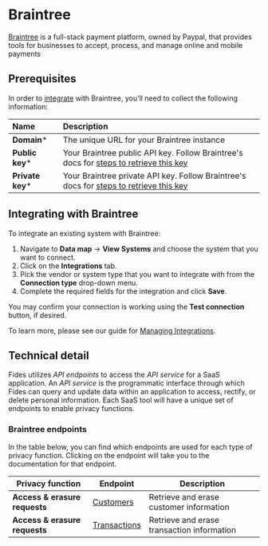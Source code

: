 # Braintree
[Braintree](https://www.braintreepayments.com/) is a full-stack payment platform, owned by Paypal, that provides tools for businesses to accept, process, and manage online and mobile payments

## Prerequisites

In order to [integrate](../) with Braintree, you'll need to collect the following information:

| Name                       | Description                                                                                                                             |
| :------------------------- | :-------------------------------------------------------------------------------------------------------------------------------------- |
| **Domain***                | The unique URL for your Braintree instance |
| **Public key***                 | Your Braintree public API key. Follow Braintree's docs for [steps to retrieve this key](https://developer.paypal.com/braintree/articles/control-panel/important-gateway-credentials#public-key) |
| **Private key***                | Your Braintree private API key. Follow Braintree's docs for [steps to retrieve this key](https://developer.paypal.com/braintree/articles/control-panel/important-gateway-credentials#private-key)  |


## Integrating with Braintree
To integrate an existing system with Braintree:

1. Navigate to **Data map** → **View Systems** and choose the system that you want to connect.
2. Click on the **Integrations** tab.
3. Pick the vendor or system type that you want to integrate with from the **Connection type** drop-down menu.
4. Complete the required fields for the integration and click **Save**. 

You may confirm your connection is working using the **Test connection** button, if desired.

To learn more, please see our guide for [Managing Integrations](/user-guides/integrations/manage-integrations).

## Technical detail 

Fides utilizes _API endpoints_ to access the _API service_ for a SaaS application. An _API service_ is the programmatic interface through which Fides can query and update data within an application to access, rectify, or delete personal information. Each SaaS tool will have a unique set of endpoints to enable privacy functions. 

### Braintree endpoints
In the table below, you can find which endpoints are used for each type of privacy function. Clicking on the endpoint will take you to the documentation for that endpoint.

| Privacy function | Endpoint | Description |
|----|----|----|
| **Access & erasure requests**            | [Customers](https://graphql.braintreepayments.com/guides/concepts/#transactions) | Retrieve and erase customer information |
| **Access & erasure requests**            | [Transactions](https://graphql.braintreepayments.com/guides/concepts/#customers) | Retrieve and erase transaction information |



